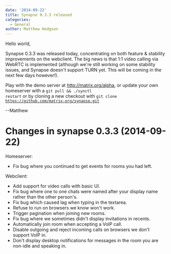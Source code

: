 ```yaml
---
date: '2014-09-22'
title: Synapse 0.3.3 released
categories:
  - General
author: Matthew Hodgson
---
```


Hello world,

Synapse 0.3.3 was released today, concentrating on both feature & stability improvements on the webclient.  The big news is that 1:1 video calling via WebRTC is implemented (although we're still working on some stability issues, and Synapse doesn't support TURN yet.  This will be coming in the next few days however!).

Play with the demo server at http://matrix.org/alpha, or update your own homeserver with a <code>git pull && ./synctl restart</code> or by cloning a new checkout with <code>git clone https://github.com/matrix-org/synapse.git</code>

--Matthew

Changes in synapse 0.3.3 (2014-09-22)
=====================================

Homeserver:
 * Fix bug where you continued to get events for rooms you had left.

Webclient:
 * Add support for video calls with basic UI.
 * Fix bug where one to one chats were named after your display name rather
   than the other person's.
 * Fix bug which caused lag when typing in the textarea.
 * Refuse to run on browsers we know won't work.
 * Trigger pagination when joining new rooms.
 * Fix bug where we sometimes didn't display invitations in recents.
 * Automatically join room when accepting a VoIP call.
 * Disable outgoing and reject incoming calls on browsers we don't support
   VoIP in.
 * Don't display desktop notifications for messages in the room you are
   non-idle and speaking in.

